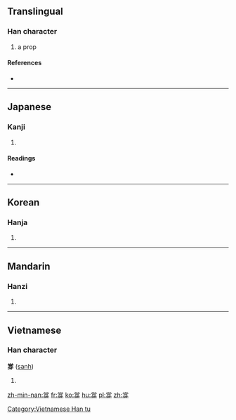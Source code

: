 ==Translingual==

===Han character===
{{Han char|rn=92|rad=牙|as=08|sn=12|four=9024<sub>0</sub>|canj=火月口一竹 (FBRMH)}}

# a prop

====References====
* {{Han ref|kx=0695.100|dkj=19919|dj=1108.120|hdz=21420.090|uh=725A|ud=29274|bh=DA67|bd=55911}}

----

==Japanese==

===Kanji===
{{ja-kanji|grade=|rs=牙08}}

# {{defn|lang=ja|sort=牙08}}

====Readings====
* {{ja-readings|on=[[とう]] (tō), [[ちょう]] (chō)|kun=[[はしら]] (hashira)}}

----

==Korean==

===Hanja===
{{ko-hanja|hangeul=탱|eumhun=|rv=taeng|mr=t'aeng|y=thayng}}

# {{defn|lang=ko|sort=牙08}}

----

==Mandarin==

===Hanzi===
{{cmn-hanzi|pin=[[chēng]] ([[cheng1]]), [[chèng]] ([[cheng4]])|wg=ch'eng<sup>1</sup>, ch'eng<sup>4</sup>}}

# {{defn|lang=cmn|sort=牙08}}

----

==Vietnamese==

===Han character===
'''牚''' ([[sanh]])

# {{defn|lang=vi}}

[[Category:Vietnamese Han tu]]

[[zh-min-nan:牚]]
[[fr:牚]]
[[ko:牚]]
[[hu:牚]]
[[pl:牚]]
[[zh:牚]]